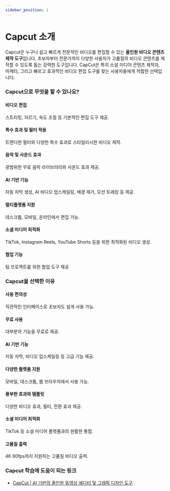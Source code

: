 ```yaml
---
sidebar_position: 1
---
```


# Capcut 소개

Capcut은 누구나 쉽고 빠르게 전문적인 비디오를 편집할 수 있는 **올인원 비디오 콘텐츠 제작 도구**입니다. 초보자부터 전문가까지 다양한 사용자가 고품질의 비디오 콘텐츠를 제작할 수 있도록 돕는 강력한 도구입니다. CapCut은 특히 소셜 미디어 콘텐츠 제작자, 마케터, 그리고 빠르고 효과적인 비디오 편집 도구를 찾는 사용자들에게 적합한 선택입니다.

### Capcut으로 무엇을 할 수 있나요?

#### 비디오 편집

스트리밍, 자르기, 속도 조절 등 기본적인 편집 도구 제공.

#### 특수 효과 및 필터 적용

트렌디한 필터와 다양한 특수 효과로 스타일리시한 비디오 제작.

#### 음악 및 사운드 효과

광범위한 무료 음악 라이브러리와 사운드 효과 제공.

#### AI 기반 기능

자동 자막 생성, AI 비디오 업스케일링, 배경 제거, 모션 트래킹 등 제공.

#### 멀티플랫폼 지원

데스크톱, 모바일, 온라인에서 편집 가능.

#### 소셜 미디어 최적화

TikTok, Instagram Reels, YouTube Shorts 등을 위한 최적화된 비디오 생성.

#### 협업 기능

팀 프로젝트를 위한 협업 도구 제공

### Capcut을 선택한 이유

#### 사용 편의성

직관적인 인터페이스로 초보자도 쉽게 사용 가능.

#### 무료 사용

대부분의 기능을 무료로 제공.

#### AI 기반 기능

자동 자막, 비디오 업스케일링 등 고급 기능 제공.

#### 다양한 플랫폼 지원

모바일, 데스크톱, 웹 브라우저에서 사용 가능.

#### 풍부한 효과와 템플릿

다양한 비디오 효과, 필터, 전환 효과 제공.

#### 소셜 미디어 최적화

TikTok 등 소셜 미디어 플랫폼과의 원활한 통합.

#### 고품질 출력

4K 60fps까지 지원하는 고품질 비디오 출력.

### Capcut 학습에 도움이 되는 링크

- [CapCut | AI 기반의 올인원 동영상 에디터 및 그래픽 디자인 도구](https://www.capcut.com/ko-kr/tools/desktop-video-editor)
